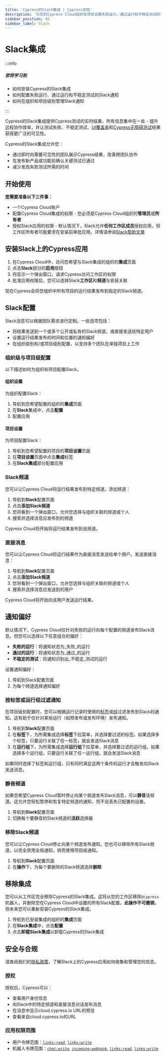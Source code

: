 ```yaml
---
title: 'Cypress的Slack集成 | Cypress文档'
description: '为您的Cypress Cloud组织和项目设置失败运行、通过运行和不稳定测试的Slack通知'
sidebar_position: 40
sidebar_label: Slack
---
```


<ProductHeading product="cloud" />

# Slack集成

:::info

##### <Icon name="question-circle" color="#4BBFD2" /> 您将学习到

- 如何安装Cypress的Slack集成
- 如何配置失败运行、通过运行和不稳定测试的Slack通知
- 如何在组织和项目级别管理Slack通知

:::

Cypress的Slack集成提供Cypress测试的实时结果，所有信息集中在一处 - 提升远程协作效率，并让测试失败、不稳定测试、[UI覆盖率](/ui-coverage/get-started/introduction)和[Cypress无障碍测试](/accessibility/get-started/introduction)结果获得更广泛的可见性。

Cypress的Slack集成允许您：

- 通过即时向需要可见性的团队展示Cypress结果，改善跨团队协作
- 在发布新产品或功能前确认关键测试已通过
- 减少发现失败测试所需的时间

<DocsVideo
  src="https://www.youtube.com/embed/hnDPz7dognY?si=PRRy4f5n6f1jzfVJ"
  title="Slack上的Cypress应用"
/>

## 开始使用

**您需要准备以下三件事：**

- 一个Cypress Cloud账户
- 配置Cypress Cloud集成的权限 - 您必须是Cypress Cloud组织的**管理员**或**所有者**
- 授权Slack应用的权限 - 默认情况下，Slack允许**任何工作区成员**授权应用，但工作区所有者可能要求在安装前审批应用。详情请参阅[Slack帮助文章](https://slack.com/help/articles/202035138-Add-apps-to-your-Slack-workspace)

## 安装Slack上的Cypress应用

1. 在Cypress Cloud中，访问您希望与Slack集成的组织的**集成**页面
2. 点击**Slack**部分的**启用**按钮
3. 将显示一个弹出窗口，请求Cypress访问工作区的权限
4. 批准应用权限后，您可以选择Slack**工作区**和**频道**与安装关联

现在Cypress会将您组织中所有项目的运行结果发布到指定的Slack频道。

## Slack配置

Slack消息可以根据团队需求进行定制。一些选项包括：

- 将结果发送到一个或多个公开或私有的Slack频道，或直接发送给特定用户
- 设置运行结果发布的时间和位置的通知偏好
- 在组织级别和/或项目级别配置，以支持多个团队在单独项目上工作

### 组织级与项目级配置

以下描述如何为组织和项目配置Slack。

#### 组织设置

为组织配置Slack：

1. 导航到您希望配置的组织的**集成**页面
2. 在**Slack**集成中，点击**配置**
3. 配置应用

#### 项目设置

为项目配置Slack：

1. 导航到您希望配置的项目的**项目设置**页面
2. 在**项目设置**页面中点击**集成**标签
3. 在**Slack集成**部分配置应用

### Slack频道

您可以让Cypress Cloud将运行结果发布到特定频道。添加频道：

1. 导航到**Slack**配置页面
2. 点击**添加Slack频道**
3. 您将看到一个弹出窗口，允许您选择与组织关联的频道或个人
4. 搜索并选择消息应发布到的频道

Cypress Cloud将开始将运行结果发布到该频道。

### 直接消息

您可以让Cypress Cloud将运行结果作为直接消息发送给单个用户。发送直接消息：

1. 导航到**Slack**配置页面
2. 点击**添加Slack频道**
3. 您将看到一个弹出窗口，允许您选择与组织关联的频道或个人
4. 搜索并选择消息应发送到的用户

Cypress Cloud将开始向该用户发送运行结果。

## 通知偏好

默认情况下，Cypress Cloud仅针对失败的运行向每个配置的频道发布Slack消息。但您可以选择以下任意组合的偏好：

- **失败的运行**：将通知状态为_失败_的运行
- **通过的运行**：将通知状态为_通过_的运行
- **不稳定的测试**：将通知识别出_不稳定_测试的运行

设置通知偏好：

1. 导航到Slack配置页面
2. 为每个频道选择通知偏好

### 按标签或运行组过滤通知

在项目级别配置时，您可以根据运行记录时使用的[标签](/app/references/command-line#cypress-run-tag-lt-tag-gt)或[组](/app/references/command-line#cypress-run-group-lt-name-gt)过滤发布到Slack的通知。这有助于仅针对某些运行（如预发布或发布环境）发布通知。

1. 导航到**Slack**配置页面
2. 在**标签**下，为所需集成选择**标签**下拉菜单，并选择要过滤的标签。如果选择多个标签，只要运行关联了任一标签，就会发送Slack消息
3. 在**运行组**下，为所需集成选择**运行组**下拉菜单，并选择要过滤的运行组。如果选择多个运行组，只要运行关联了任一运行组，就会发送Slack消息

如果同时选择了标签和运行组，只有同时满足这两个条件的运行才会触发向Slack发送消息。

### 静音频道

如果您希望Cypress Cloud暂时停止向某个频道发布Slack消息，可以**静音**该频道。这允许您轻松暂停和恢复特定频道的通知，而不会丢失已配置的设置。

1. 导航到**Slack**配置页面
2. 切换每个要静音的Slack频道的**活跃**选择器

### 移除Slack频道

您可以让Cypress Cloud停止向某个频道发布通知。您也可以移除所有Slack频道，以完全禁用全局通知，转而使用项目级通知。

1. 导航到**Slack**配置页面
2. 在**操作**下，为每个要删除的Slack频道选择**删除**

## 移除集成

您可以从工作区完全移除Cypress的Slack集成。这将从您的工作区移除`@cypress`机器人，并删除您在Cypress Cloud中设置的所有Slack配置。**此操作不可撤销**，但未来您可以重新安装Cypress的Slack集成。

1. 导航到已安装集成的组织的**集成**页面
2. 在**Slack集成**中，点击**配置**
3. 点击**卸载Slack集成**以卸载Cypress的Slack集成

## 安全与合规

请查阅我们的[隐私政策](https://on.cypress.io/privacy-policy)，了解Slack上的Cypress应用如何收集和管理您的信息。

### 授权

授权后，Cypress可以：

- 查看用户身份信息
- 向Slack中的特定频道和直接消息对话发布消息
- 在消息中显示cloud.cypress.io URL的预览
- 查看来自cloud.cypress.io的URL

### 应用权限范围

- 用户令牌范围：[`links:read`](https://api.slack.com/scopes/links:read), [`links:write`](https://api.slack.com/scopes/links:write)
- 机器人令牌范围：[`chat:write`](https://api.slack.com/scopes/chat:write), [`incoming-webhook`](https://api.slack.com/scopes/incoming-webhook), [`links:read`](https://api.slack.com/scopes/links:read), [`links:write`](https://api.slack.com/scopes/links:write)